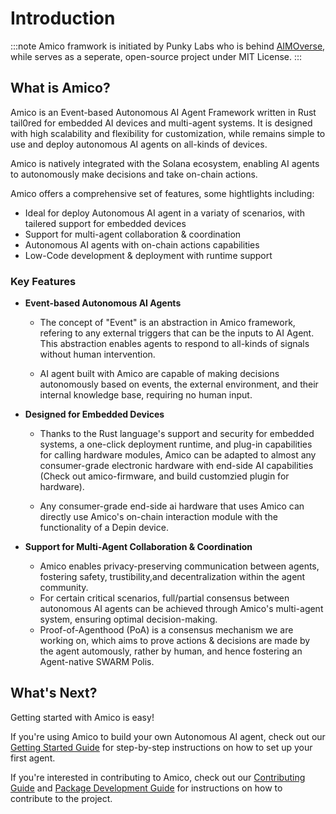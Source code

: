 # Introduction

:::note 
Amico framwork is initiated by Punky Labs who is behind [AIMOverse](https://aimoverse.xyz), while serves as a seperate, open-source project under MIT License.
:::

## What is Amico?

Amico is an Event-based Autonomous AI Agent Framework written in Rust tail0red for embedded AI devices and multi-agent systems. It is designed with high scalability and flexibility for customization, while remains simple to use and deploy autonomous AI agents on all-kinds of devices.

Amico is natively integrated with the Solana ecosystem, enabling AI agents to autonomously make decisions and take on-chain actions.

Amico offers a comprehensive set of features, some hightlights including:

- Ideal for deploy Autonomous AI agent in a variaty of scenarios, with tailered support for embedded devices
- Support for multi-agent collaboration & coordination
- Autonomous AI agents with on-chain actions capabilities
- Low-Code development & deployment with runtime support

### Key Features

- **Event-based Autonomous AI Agents**

  - The concept of "Event" is an abstraction in Amico framework, refering to any external triggers that can be the inputs to AI Agent. This abstraction enables agents to respond to all-kinds of signals without human intervention.

  - AI agent built with Amico are capable of making decisions autonomously based on events, the external environment, and their internal knowledge base, requiring no human input.

- **Designed for Embedded Devices**

  - Thanks to the Rust language's support and security for embedded systems, a one-click deployment runtime, and plug-in capabilities for calling hardware modules, Amico can be adapted to almost any consumer-grade electronic hardware with end-side AI capabilities (Check out amico-firmware, and build customzied plugin for hardware).

  - Any consumer-grade end-side ai hardware that uses Amico can directly use Amico's on-chain interaction module with the functionality of a Depin device.

- **Support for Multi-Agent Collaboration & Coordination**

  - Amico enables privacy-preserving communication between agents, fostering safety, trustibility,and decentralization within the agent community.
  - For certain critical scenarios, full/partial consensus between autonomous AI agents can be achieved through Amico's multi-agent system, ensuring optimal decision-making.
  - Proof-of-Agenthood (PoA) is a consensus mechanism we are working on, which aims to prove actions & decisions are made by the agent automously, rather by human, and hence fostering an Agent-native SWARM Polis.



## What's Next?

Getting started with Amico is easy!

If you're using Amico to build your own Autonomous AI agent, check out our [Getting Started Guide](/docs/getting-started) for step-by-step instructions on how to set up your first agent.

If you're interested in contributing to Amico, check out our [Contributing Guide](/docs/contributing) and [Package Development Guide](/docs/packages/overview) for instructions on how to contribute to the project.
